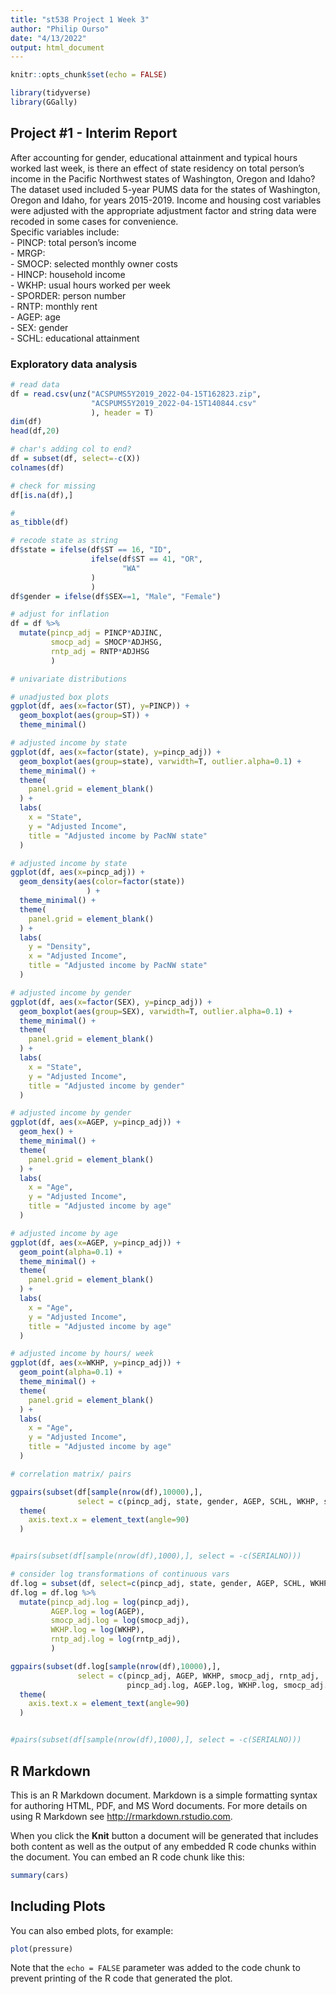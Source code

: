 ```yaml
---
title: "st538 Project 1 Week 3"
author: "Philip Ourso"
date: "4/13/2022"
output: html_document
---
```


```r
knitr::opts_chunk$set(echo = FALSE)
```

```r
library(tidyverse)
library(GGally)
```

## Project \#1 - Interim Report  
  
  After accounting for gender, educational attainment and typical hours worked last week, is there an effect of state residency on total person's income in the Pacific Northwest states of Washington, Oregon and Idaho?  
  The dataset used included 5-year PUMS data for the states of Washington, Oregon and Idaho, for years 2015-2019. Income and housing cost variables were adjusted with the appropriate adjustment factor and string data were recoded in some cases for convenience.   
  Specific variables include:   
  - PINCP: total person's income  
  - MRGP:   
  - SMOCP: selected monthly owner costs  
  - HINCP: household income  
  - WKHP: usual hours worked per week  
  - SPORDER: person number  
  - RNTP: monthly rent  
  - AGEP: age  
  - SEX: gender  
  - SCHL: educational attainment  
  
### Exploratory data analysis  
  
```r
# read data
df = read.csv(unz("ACSPUMS5Y2019_2022-04-15T162823.zip",
                  "ACSPUMS5Y2019_2022-04-15T140844.csv"
                  ), header = T)
dim(df)
head(df,20)

# char's adding col to end?
df = subset(df, select=-c(X))
colnames(df)

# check for missing
df[is.na(df),]

# 
as_tibble(df)

# recode state as string
df$state = ifelse(df$ST == 16, "ID",
                  ifelse(df$ST == 41, "OR",
                         "WA"
                  )
                  )
df$gender = ifelse(df$SEX==1, "Male", "Female")

# adjust for inflation
df = df %>% 
  mutate(pincp_adj = PINCP*ADJINC,
         smocp_adj = SMOCP*ADJHSG,
         rntp_adj = RNTP*ADJHSG
         )
```
  
```r

# univariate distributions

# unadjusted box plots
ggplot(df, aes(x=factor(ST), y=PINCP)) +
  geom_boxplot(aes(group=ST)) +
  theme_minimal()

# adjusted income by state
ggplot(df, aes(x=factor(state), y=pincp_adj)) +
  geom_boxplot(aes(group=state), varwidth=T, outlier.alpha=0.1) +
  theme_minimal() + 
  theme(
    panel.grid = element_blank()
  ) +
  labs(
    x = "State",
    y = "Adjusted Income",
    title = "Adjusted income by PacNW state"
  )

# adjusted income by state
ggplot(df, aes(x=pincp_adj)) +
  geom_density(aes(color=factor(state))
                 ) +
  theme_minimal() + 
  theme(
    panel.grid = element_blank()
  ) +
  labs(
    y = "Density",
    x = "Adjusted Income",
    title = "Adjusted income by PacNW state"
  )

# adjusted income by gender
ggplot(df, aes(x=factor(SEX), y=pincp_adj)) +
  geom_boxplot(aes(group=SEX), varwidth=T, outlier.alpha=0.1) +
  theme_minimal() + 
  theme(
    panel.grid = element_blank()
  ) +
  labs(
    x = "State",
    y = "Adjusted Income",
    title = "Adjusted income by gender"
  )

# adjusted income by gender
ggplot(df, aes(x=AGEP, y=pincp_adj)) +
  geom_hex() +
  theme_minimal() + 
  theme(
    panel.grid = element_blank()
  ) +
  labs(
    x = "Age",
    y = "Adjusted Income",
    title = "Adjusted income by age"
  )

# adjusted income by age
ggplot(df, aes(x=AGEP, y=pincp_adj)) +
  geom_point(alpha=0.1) +
  theme_minimal() + 
  theme(
    panel.grid = element_blank()
  ) +
  labs(
    x = "Age",
    y = "Adjusted Income",
    title = "Adjusted income by age"
  )

# adjusted income by hours/ week
ggplot(df, aes(x=WKHP, y=pincp_adj)) +
  geom_point(alpha=0.1) +
  theme_minimal() + 
  theme(
    panel.grid = element_blank()
  ) +
  labs(
    x = "Age",
    y = "Adjusted Income",
    title = "Adjusted income by age"
  )

# correlation matrix/ pairs

```
  
```r

ggpairs(subset(df[sample(nrow(df),10000),], 
               select = c(pincp_adj, state, gender, AGEP, SCHL, WKHP, smocp_adj, rntp_adj))) +
  theme(
    axis.text.x = element_text(angle=90)
  )


#pairs(subset(df[sample(nrow(df),1000),], select = -c(SERIALNO)))
```   
  
```r
# consider log transformations of continuous vars
df.log = subset(df, select=c(pincp_adj, state, gender, AGEP, SCHL, WKHP, smocp_adj, rntp_adj))
df.log = df.log %>%
  mutate(pincp_adj.log = log(pincp_adj),
         AGEP.log = log(AGEP),
         smocp_adj.log = log(smocp_adj),
         WKHP.log = log(WKHP),
         rntp_adj.log = log(rntp_adj),
         )

ggpairs(subset(df.log[sample(nrow(df),10000),], 
               select = c(pincp_adj, AGEP, WKHP, smocp_adj, rntp_adj,
                          pincp_adj.log, AGEP.log, WKHP.log, smocp_adj.log, rntp_adj.log))) +
  theme(
    axis.text.x = element_text(angle=90)
  )


#pairs(subset(df[sample(nrow(df),1000),], select = -c(SERIALNO)))
```    


## R Markdown

This is an R Markdown document. Markdown is a simple formatting syntax for authoring HTML, PDF, and MS Word documents. For more details on using R Markdown see <http://rmarkdown.rstudio.com>.

When you click the **Knit** button a document will be generated that includes both content as well as the output of any embedded R code chunks within the document. You can embed an R code chunk like this:

```r
summary(cars)
```

## Including Plots

You can also embed plots, for example:

```r
plot(pressure)
```

Note that the `echo = FALSE` parameter was added to the code chunk to prevent printing of the R code that generated the plot.
